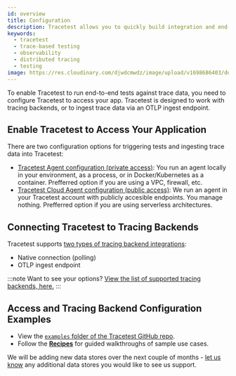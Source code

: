 ```yaml
---
id: overview
title: Configuration
description: Tracetest allows you to quickly build integration and end-to-end tests, powered by your OpenTelemetry traces. Learn how to configure Tracetest.
keywords:
  - tracetest
  - trace-based testing
  - observability
  - distributed tracing
  - testing
image: https://res.cloudinary.com/djwdcmwdz/image/upload/v1698686403/docs/Blog_Thumbnail_14_rsvkmo.jpg
---
```


To enable Tracetest to run end-to-end tests against trace data, you need to configure Tracetest to access your app. Tracetest is designed to work with tracing backends, or to ingest trace data via an OTLP ingest endpoint.

## Enable Tracetest to Access Your Application

There are two configuration options for triggering tests and ingesting trace data into Tracetest:

- [Tracetest Agent configuration (private access)](/configuration/agent): You run an agent locally in your environment, as a process, or in Docker/Kubernetes as a container. Prefferred option if you are using a VPC, firewall, etc.
- [Tracetest Cloud Agent configuration (public access)](/configuration/cloud-agent): We run an agent in your Tracetest account with publicly accesible endpoints. You manage nothing. Prefferred option if you are using serverless architectures.

## Connecting Tracetest to Tracing Backends

Tracetest supports [two types of tracing backend integrations](/configuration/connecting-to-data-stores/overview):

- Native connection (polling)
- OTLP ingest endpoint

:::note Want to see your options?
[View the list of supported tracing backends, here.](/configuration/connecting-to-data-stores/overview#supported-tracing-backends)
:::

## Access and Tracing Backend Configuration Examples

- View the [`examples` folder of the Tracetest GitHub repo](https://github.com/kubeshop/tracetest/tree/main/examples).
- Follow the [**Recipes**](/examples-tutorials/recipes) for guided walkthroughs of sample use cases.

We will be adding new data stores over the next couple of months - [let us know](https://github.com/kubeshop/tracetest/issues/new/choose) any additional data stores you would like to see us support.

